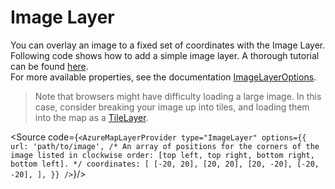 
<Meta of={ImageLayerStories} />

# Image Layer

You can overlay an image to a fixed set of coordinates with the Image Layer.<br/>
Following code shows how to add a simple image layer. A thorough tutorial can be found [here](https://learn.microsoft.com/en-us/azure/azure-maps/map-add-image-layer).<br/>
For more available properties, see the documentation [ImageLayerOptions](https://learn.microsoft.com/en-us/javascript/api/azure-maps-control/atlas.imagelayeroptions?view=azure-maps-typescript-latest).

> Note that browsers might have difficulty loading a large image. In this case, consider breaking your image up into tiles, and loading them into the map as a [TileLayer](/docs/data-visualization-tile-layer--docs).

<ImageLayer/>

<Source code={`
<AzureMapLayerProvider
    type="ImageLayer"
    options={{
        url: 'path/to/image',
        /* An array of positions for the corners of the image listed in clockwise order:
         [top left, top right, bottom right, bottom left]. */
        coordinates: [
            [-20, 20],
            [20, 20],
            [20, -20],
            [-20, -20],
        ],
    }}
/>
`}/>
